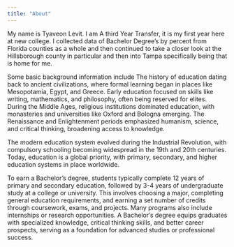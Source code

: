 ```yaml
---
title: "About"
---
```


My name is Tyaveon Levit. I am A third Year Transfer, it is my first year here at new college. I collected data of Bachelor Degree's by percent from Florida counties as a whole and then continued to take a closer look at the Hillsborough county in particular and then into Tampa specifically being that is home for me.

Some basic background information include The history of education dating back to ancient civilizations, where formal learning began in places like Mesopotamia, Egypt, and Greece. Early education focused on skills like writing, mathematics, and philosophy, often being reserved for elites. During the Middle Ages, religious institutions dominated education, with monasteries and universities like Oxford and Bologna emerging. The Renaissance and Enlightenment periods emphasized humanism, science, and critical thinking, broadening access to knowledge.

The modern education system evolved during the Industrial Revolution, with compulsory schooling becoming widespread in the 19th and 20th centuries. Today, education is a global priority, with primary, secondary, and higher education systems in place worldwide.

To earn a Bachelor’s degree, students typically complete 12 years of primary and secondary education, followed by 3-4 years of undergraduate study at a college or university. This involves choosing a major, completing general education requirements, and earning a set number of credits through coursework, exams, and projects. Many programs also include internships or research opportunities. A Bachelor’s degree equips graduates with specialized knowledge, critical thinking skills, and better career prospects, serving as a foundation for advanced studies or professional success.
